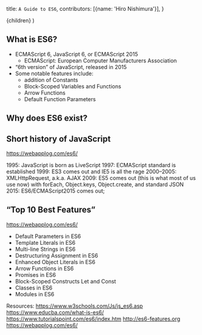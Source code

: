   title: `A Guide to ES6`,
  contributors: [{name: 'Hiro Nishimura'}],
}

  <FancyGuideLayout meta={meta}>{children}</FancyGuideLayout>
)

<ProseSection>

## What is ES6?

- ECMAScript 6, JavaScript 6, or ECMAScript 2015
  - ECMAScript: European Computer Manufacturers Association
- “6th version” of JavaScript, released in 2015
- Some notable features include:
  - addition of Constants
  - Block-Scoped Variables and Functions
  - Arrow Functions
  - Default Function Parameters

## Why does ES6 exist?

## Short history of JavaScript

https://webapplog.com/es6/

1995: JavaScript is born as LiveScript
1997: ECMAScript standard is established
1999: ES3 comes out and IE5 is all the rage
2000–2005: XMLHttpRequest, a.k.a. AJAX
2009: ES5 comes out (this is what most of us use now) with forEach, Object.keys, Object.create, and standard JSON
2015: ES6/ECMAScript2015 comes out;

## “Top 10 Best Features”

https://webapplog.com/es6/

- Default Parameters in ES6
- Template Literals in ES6
- Multi-line Strings in ES6
- Destructuring Assignment in ES6
- Enhanced Object Literals in ES6
- Arrow Functions in ES6
- Promises in ES6
- Block-Scoped Constructs Let and Const
- Classes in ES6
- Modules in ES6

Resources:
https://www.w3schools.com/Js/js_es6.asp
https://www.educba.com/what-is-es6/
https://www.tutorialspoint.com/es6/index.htm
http://es6-features.org
https://webapplog.com/es6/

</ProseSection>
